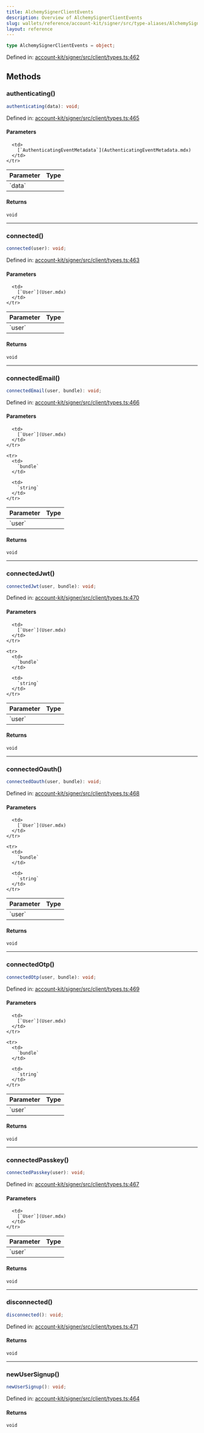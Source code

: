```yaml
---
title: AlchemySignerClientEvents
description: Overview of AlchemySignerClientEvents
slug: wallets/reference/account-kit/signer/src/type-aliases/AlchemySignerClientEvents
layout: reference
---
```


```ts
type AlchemySignerClientEvents = object;
```

Defined in: [account-kit/signer/src/client/types.ts:462](https://github.com/alchemyplatform/aa-sdk/blob/e3c1a23e6e03f44bf2db3afddb97a91b175cba58/account-kit/signer/src/client/types.ts#L462)

## Methods

### authenticating()

```ts
authenticating(data): void;
```

Defined in: [account-kit/signer/src/client/types.ts:465](https://github.com/alchemyplatform/aa-sdk/blob/e3c1a23e6e03f44bf2db3afddb97a91b175cba58/account-kit/signer/src/client/types.ts#L465)

#### Parameters

<table>
  <thead>
    <tr>
      <th align="left">Parameter</th>
      <th align="left">Type</th>
    </tr>
  </thead>

  <tbody>
    <tr>
      <td>
        `data`
      </td>

      <td>
        [`AuthenticatingEventMetadata`](AuthenticatingEventMetadata.mdx)
      </td>
    </tr>

  </tbody>
</table>

#### Returns

`void`

---

### connected()

```ts
connected(user): void;
```

Defined in: [account-kit/signer/src/client/types.ts:463](https://github.com/alchemyplatform/aa-sdk/blob/e3c1a23e6e03f44bf2db3afddb97a91b175cba58/account-kit/signer/src/client/types.ts#L463)

#### Parameters

<table>
  <thead>
    <tr>
      <th align="left">Parameter</th>
      <th align="left">Type</th>
    </tr>
  </thead>

  <tbody>
    <tr>
      <td>
        `user`
      </td>

      <td>
        [`User`](User.mdx)
      </td>
    </tr>

  </tbody>
</table>

#### Returns

`void`

---

### connectedEmail()

```ts
connectedEmail(user, bundle): void;
```

Defined in: [account-kit/signer/src/client/types.ts:466](https://github.com/alchemyplatform/aa-sdk/blob/e3c1a23e6e03f44bf2db3afddb97a91b175cba58/account-kit/signer/src/client/types.ts#L466)

#### Parameters

<table>
  <thead>
    <tr>
      <th align="left">Parameter</th>
      <th align="left">Type</th>
    </tr>
  </thead>

  <tbody>
    <tr>
      <td>
        `user`
      </td>

      <td>
        [`User`](User.mdx)
      </td>
    </tr>

    <tr>
      <td>
        `bundle`
      </td>

      <td>
        `string`
      </td>
    </tr>

  </tbody>
</table>

#### Returns

`void`

---

### connectedJwt()

```ts
connectedJwt(user, bundle): void;
```

Defined in: [account-kit/signer/src/client/types.ts:470](https://github.com/alchemyplatform/aa-sdk/blob/e3c1a23e6e03f44bf2db3afddb97a91b175cba58/account-kit/signer/src/client/types.ts#L470)

#### Parameters

<table>
  <thead>
    <tr>
      <th align="left">Parameter</th>
      <th align="left">Type</th>
    </tr>
  </thead>

  <tbody>
    <tr>
      <td>
        `user`
      </td>

      <td>
        [`User`](User.mdx)
      </td>
    </tr>

    <tr>
      <td>
        `bundle`
      </td>

      <td>
        `string`
      </td>
    </tr>

  </tbody>
</table>

#### Returns

`void`

---

### connectedOauth()

```ts
connectedOauth(user, bundle): void;
```

Defined in: [account-kit/signer/src/client/types.ts:468](https://github.com/alchemyplatform/aa-sdk/blob/e3c1a23e6e03f44bf2db3afddb97a91b175cba58/account-kit/signer/src/client/types.ts#L468)

#### Parameters

<table>
  <thead>
    <tr>
      <th align="left">Parameter</th>
      <th align="left">Type</th>
    </tr>
  </thead>

  <tbody>
    <tr>
      <td>
        `user`
      </td>

      <td>
        [`User`](User.mdx)
      </td>
    </tr>

    <tr>
      <td>
        `bundle`
      </td>

      <td>
        `string`
      </td>
    </tr>

  </tbody>
</table>

#### Returns

`void`

---

### connectedOtp()

```ts
connectedOtp(user, bundle): void;
```

Defined in: [account-kit/signer/src/client/types.ts:469](https://github.com/alchemyplatform/aa-sdk/blob/e3c1a23e6e03f44bf2db3afddb97a91b175cba58/account-kit/signer/src/client/types.ts#L469)

#### Parameters

<table>
  <thead>
    <tr>
      <th align="left">Parameter</th>
      <th align="left">Type</th>
    </tr>
  </thead>

  <tbody>
    <tr>
      <td>
        `user`
      </td>

      <td>
        [`User`](User.mdx)
      </td>
    </tr>

    <tr>
      <td>
        `bundle`
      </td>

      <td>
        `string`
      </td>
    </tr>

  </tbody>
</table>

#### Returns

`void`

---

### connectedPasskey()

```ts
connectedPasskey(user): void;
```

Defined in: [account-kit/signer/src/client/types.ts:467](https://github.com/alchemyplatform/aa-sdk/blob/e3c1a23e6e03f44bf2db3afddb97a91b175cba58/account-kit/signer/src/client/types.ts#L467)

#### Parameters

<table>
  <thead>
    <tr>
      <th align="left">Parameter</th>
      <th align="left">Type</th>
    </tr>
  </thead>

  <tbody>
    <tr>
      <td>
        `user`
      </td>

      <td>
        [`User`](User.mdx)
      </td>
    </tr>

  </tbody>
</table>

#### Returns

`void`

---

### disconnected()

```ts
disconnected(): void;
```

Defined in: [account-kit/signer/src/client/types.ts:471](https://github.com/alchemyplatform/aa-sdk/blob/e3c1a23e6e03f44bf2db3afddb97a91b175cba58/account-kit/signer/src/client/types.ts#L471)

#### Returns

`void`

---

### newUserSignup()

```ts
newUserSignup(): void;
```

Defined in: [account-kit/signer/src/client/types.ts:464](https://github.com/alchemyplatform/aa-sdk/blob/e3c1a23e6e03f44bf2db3afddb97a91b175cba58/account-kit/signer/src/client/types.ts#L464)

#### Returns

`void`
